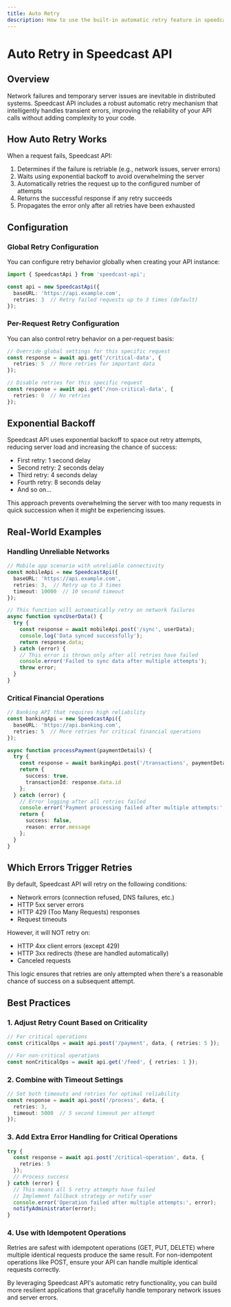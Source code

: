 ```yaml
---
title: Auto Retry
description: How to use the built-in automatic retry feature in speedcast-api
---
```


# Auto Retry in Speedcast API

## Overview

Network failures and temporary server issues are inevitable in distributed systems. Speedcast API includes a robust automatic retry mechanism that intelligently handles transient errors, improving the reliability of your API calls without adding complexity to your code.

## How Auto Retry Works

When a request fails, Speedcast API:

1. Determines if the failure is retriable (e.g., network issues, server errors)
2. Waits using exponential backoff to avoid overwhelming the server
3. Automatically retries the request up to the configured number of attempts
4. Returns the successful response if any retry succeeds
5. Propagates the error only after all retries have been exhausted

## Configuration

### Global Retry Configuration

You can configure retry behavior globally when creating your API instance:

```typescript
import { SpeedcastApi } from 'speedcast-api';

const api = new SpeedcastApi({
  baseURL: 'https://api.example.com',
  retries: 3  // Retry failed requests up to 3 times (default)
});
```

### Per-Request Retry Configuration

You can also control retry behavior on a per-request basis:

```typescript
// Override global settings for this specific request
const response = await api.get('/critical-data', {
  retries: 5  // More retries for important data
});

// Disable retries for this specific request
const response = await api.get('/non-critical-data', {
  retries: 0  // No retries
});
```

## Exponential Backoff

Speedcast API uses exponential backoff to space out retry attempts, reducing server load and increasing the chance of success:

- First retry: 1 second delay
- Second retry: 2 seconds delay
- Third retry: 4 seconds delay
- Fourth retry: 8 seconds delay
- And so on...

This approach prevents overwhelming the server with too many requests in quick succession when it might be experiencing issues.

## Real-World Examples

### Handling Unreliable Networks

```typescript
// Mobile app scenario with unreliable connectivity
const mobileApi = new SpeedcastApi({
  baseURL: 'https://api.example.com',
  retries: 3,  // Retry up to 3 times
  timeout: 10000  // 10 second timeout
});

// This function will automatically retry on network failures
async function syncUserData() {
  try {
    const response = await mobileApi.post('/sync', userData);
    console.log('Data synced successfully');
    return response.data;
  } catch (error) {
    // This error is thrown only after all retries have failed
    console.error('Failed to sync data after multiple attempts');
    throw error;
  }
}
```

### Critical Financial Operations

```typescript
// Banking API that requires high reliability
const bankingApi = new SpeedcastApi({
  baseURL: 'https://api.banking.com',
  retries: 5  // More retries for critical financial operations
});

async function processPayment(paymentDetails) {
  try {
    const response = await bankingApi.post('/transactions', paymentDetails);
    return {
      success: true,
      transactionId: response.data.id
    };
  } catch (error) {
    // Error logging after all retries failed
    console.error('Payment processing failed after multiple attempts:', error);
    return {
      success: false,
      reason: error.message
    };
  }
}
```

## Which Errors Trigger Retries

By default, Speedcast API will retry on the following conditions:

- Network errors (connection refused, DNS failures, etc.)
- HTTP 5xx server errors
- HTTP 429 (Too Many Requests) responses
- Request timeouts

However, it will NOT retry on:

- HTTP 4xx client errors (except 429)
- HTTP 3xx redirects (these are handled automatically)
- Canceled requests

This logic ensures that retries are only attempted when there's a reasonable chance of success on a subsequent attempt.

## Best Practices

### 1. Adjust Retry Count Based on Criticality

```typescript
// For critical operations
const criticalOps = await api.post('/payment', data, { retries: 5 });

// For non-critical operations
const nonCriticalOps = await api.get('/feed', { retries: 1 });
```

### 2. Combine with Timeout Settings

```typescript
// Set both timeouts and retries for optimal reliability
const response = await api.post('/process', data, {
  retries: 3,
  timeout: 5000  // 5 second timeout per attempt
});
```

### 3. Add Extra Error Handling for Critical Operations

```typescript
try {
  const response = await api.post('/critical-operation', data, {
    retries: 5
  });
  // Process success
} catch (error) {
  // This means all 5 retry attempts have failed
  // Implement fallback strategy or notify user
  console.error('Operation failed after multiple attempts:', error);
  notifyAdministrator(error);
}
```

### 4. Use with Idempotent Operations

Retries are safest with idempotent operations (GET, PUT, DELETE) where multiple identical requests produce the same result. For non-idempotent operations like POST, ensure your API can handle multiple identical requests correctly.

By leveraging Speedcast API's automatic retry functionality, you can build more resilient applications that gracefully handle temporary network issues and server errors. 